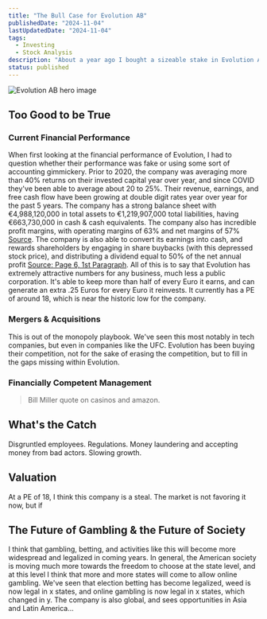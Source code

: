 ```yaml
---
title: "The Bull Case for Evolution AB"
publishedDate: "2024-11-04"
lastUpdatedDate: "2024-11-04"
tags:
  - Investing
  - Stock Analysis
description: "About a year ago I bought a sizeable stake in Evolution AB, a Swedish B2B service provider for online and in person casinos. My investment is currently down 10%, so this is a revisit of the company and the reasons why I invested in the first place."
status: published
---
```


![Evolution AB hero image](/evolution_ab.png "Evolution AB hero image")

## Too Good to be True

### Current Financial Performance

When first looking at the financial performance of Evolution, I had to question whether their performance was fake or using some sort of accounting gimmickery.
Prior to 2020, the company was averaging more than 40% returns on their invested capital year over year, and since COVID they've been able to average about 20 to 25%.
Their revenue, earnings, and free cash flow have been growing at double digit rates year over year for the past 5 years. The company has a strong balance sheet with
€4,988,120,000 in total assets to €1,219,907,000 total liabilities, having €663,730,000 in cash & cash equivalents. The company also has incredible profit margins,
with operating margins of 63% and net margins of 57% [Source](https://mb.cision.com/Main/12069/3957229/2714767.pdf). The company is also able to convert its earnings
into cash, and rewards shareholders by engaging in share buybacks (with this depressed stock price), and distributing a dividend equal to 50% of the net annual profit
[Source: Page 6, 1st Paragraph](https://mb.cision.com/Main/12069/3957229/2714767.pdf). All of this is to say that Evolution has extremely attractive numbers for any business,
much less a public corporation. It's able to keep more than half of every Euro it earns, and can generate an extra .25 Euros for every Euro it reinvests.
It currently has a PE of around 18, which is near the historic low for the company.

### Mergers & Acquisitions

This is out of the monopoly playbook. We've seen this most notably in tech companies, but even in companies like the UFC. Evolution has been buying their competition, not for the sake of erasing the competition,
but to fill in the gaps missing within Evolution.

### Financially Competent Management

> Bill Miller quote on casinos and amazon.

## What's the Catch

Disgruntled employees.
Regulations.
Money laundering and accepting money from bad actors.
Slowing growth.

## Valuation

At a PE of 18, I think this company is a steal. The market is not favoring it now, but if

## The Future of Gambling & the Future of Society

I think that gambling, betting, and activities like this will become more widespread and legalized in coming years. In general, the American society is moving much more towards the
freedom to choose at the state level, and at this level I think that more and more states will come to allow online gambling. We've seen that election betting has become legalized, weed is now legal in x states,
and online gambling is now legal in x states, which changed in y. The company is also global, and sees opportunities in Asia and Latin America...
